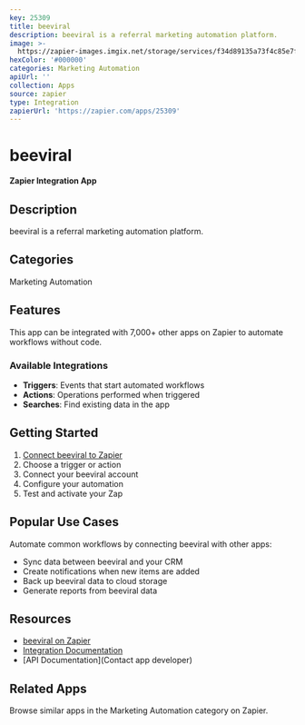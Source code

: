 ```yaml
---
key: 25309
title: beeviral
description: beeviral is a referral marketing automation platform.
image: >-
  https://zapier-images.imgix.net/storage/services/f34d89135a73f4c85e7f468acd664345.png?auto=format%2Ccompress&ixlib=python-3.0.0&q=50
hexColor: '#000000'
categories: Marketing Automation
apiUrl: ''
collection: Apps
source: zapier
type: Integration
zapierUrl: 'https://zapier.com/apps/25309'
---
```

# beeviral

**Zapier Integration App**

## Description

beeviral is a referral marketing automation platform.

## Categories

Marketing Automation

## Features

This app can be integrated with 7,000+ other apps on Zapier to automate workflows without code.

### Available Integrations

- **Triggers**: Events that start automated workflows
- **Actions**: Operations performed when triggered
- **Searches**: Find existing data in the app

## Getting Started

1. [Connect beeviral to Zapier](https://zapier.com/apps/25309)
2. Choose a trigger or action
3. Connect your beeviral account
4. Configure your automation
5. Test and activate your Zap

## Popular Use Cases

Automate common workflows by connecting beeviral with other apps:

- Sync data between beeviral and your CRM
- Create notifications when new items are added
- Back up beeviral data to cloud storage
- Generate reports from beeviral data

## Resources

- [beeviral on Zapier](https://zapier.com/apps/25309)
- [Integration Documentation](https://zapier.com/apps/25309/integrations)
- [API Documentation](Contact app developer)

## Related Apps

Browse similar apps in the Marketing Automation category on Zapier.
